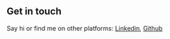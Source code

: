 ## Get in touch

Say hi or find me on other platforms: [Linkedin](https://www.linkedin.com/in/hira-zahid-9076aa199/), [Github](https://github.com/HiraZahid98)